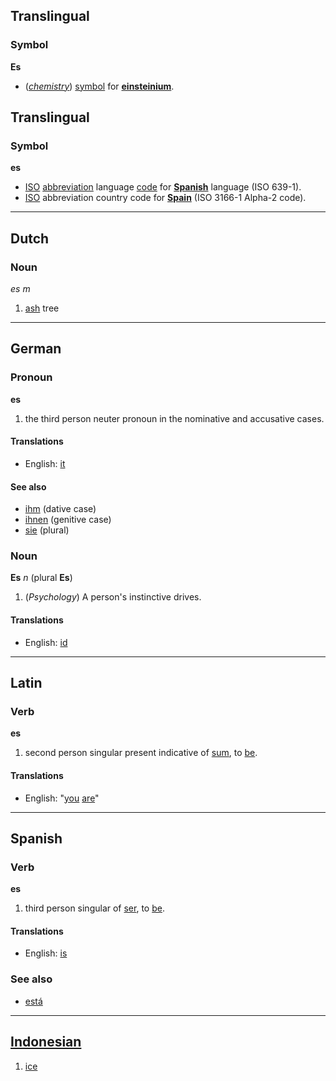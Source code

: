 ==Translingual==
===Symbol===
'''Es'''

* (''[[chemistry]]'') [[symbol]] for '''[[einsteinium]]'''.

==Translingual==
===Symbol===
'''es'''

*[[ISO]] [[abbreviation]] language [[code]] for '''[[Spanish]]''' language (ISO 639-1).
*[[ISO]] abbreviation country code for '''[[Spain]]''' (ISO 3166-1 Alpha-2 code). 

----
==Dutch==
===Noun===
''es'' ''m''

#[[ash]] tree

----
==German==
===Pronoun===
'''es'''

#the third person neuter pronoun in the nominative and accusative cases.

====Translations====
*English: [[it]]

====See also====
*[[ihm]] (dative case)
*[[ihnen]] (genitive case)
*[[sie]] (plural)

===Noun===
'''Es''' ''n'' (plural '''Es''')

# (''Psychology'') A person's instinctive drives.

====Translations====
*English: [[id]]

----
==Latin==
===Verb===
'''es'''

#second person singular present indicative of [[sum]], to [[be]].

====Translations====
*English: "[[you]] [[are]]"
----
==Spanish==
===Verb===
'''es'''

#third person singular of [[ser]], to [[be]].

====Translations====
*English: [[is]]

===See also===
*[[está]]

----

== [[Indonesian]] ==

# [[ice]]